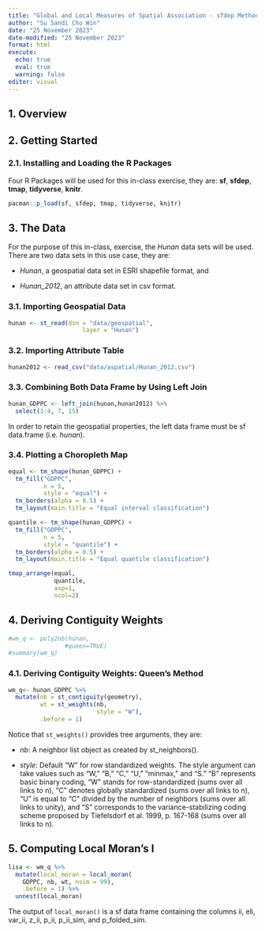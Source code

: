 ```yaml
---
title: "Global and Local Measures of Spatial Association - sfdep Methods"
author: "Su Sandi Cho Win"
date: "25 November 2023"
date-modified: "25 November 2023"
format: html
execute:
  echo: true
  eval: true
  warning: false
editor: visual
---
```


## 1. Overview

## 2. Getting Started

### 2.1. Installing and Loading the R Packages

Four R Packages will be used for this in-class exercise, they are: **sf**, **sfdep**, **tmap**, **tidyverse**, **knitr**.

```r
pacman::p_load(sf, sfdep, tmap, tidyverse, knitr)
```

## 3. The Data

For the purpose of this in-class, exercise, the *Hunan* data sets will be used. There are two data sets in this use case, they are:

-   *Hunan*, a geospatial data set in ESRI shapefile format, and

-   *Hunan_2012*, an attribute data set in csv format.

### 3.1. Importing Geospatial Data

```r
hunan <- st_read(dsn = "data/geospatial", 
                     layer = "Hunan")
```

### 3.2. Importing Attribute Table

```r
hunan2012 <- read_csv("data/aspatial/Hunan_2012.csv")
```

### 3.3. Combining Both Data Frame by Using Left Join

```r
hunan_GDPPC <- left_join(hunan,hunan2012) %>%      
  select(1:4, 7, 15)
```

::: callout-important
In order to retain the geospatial properties, the left data frame must be sf data.frame (i.e. *hunan*).
:::

### 3.4. Plotting a Choropleth Map

```r
equal <- tm_shape(hunan_GDPPC) +
  tm_fill("GDPPC",
          n = 5,
          style = "equal") +
  tm_borders(alpha = 0.5) +
  tm_layout(main.title = "Equal interval classification")

quantile <- tm_shape(hunan_GDPPC) +
  tm_fill("GDPPC",
          n = 5,
          style = "quantile") +
  tm_borders(alpha = 0.5) +
  tm_layout(main.title = "Equal quantile classification")

tmap_arrange(equal, 
             quantile, 
             asp=1, 
             ncol=2)
```

## 4. Deriving Contiguity Weights

```r
#wm_q <- poly2nb(hunan, 
                #queen=TRUE)
#summary(wm_q)
```

### 4.1. Deriving Contiguity Weights: Queen's Method

```r
wm_q<- hunan_GDPPC %>%
  mutate(nb = st_contiguity(geometry),
         wt = st_weights(nb,
                         style = "W"),
         .before = 1)
```

Notice that `st_weights()` provides tree arguments, they are:

-   *nb*: A neighbor list object as created by st_neighbors().

-   *style*: Default "W" for row standardized weights. The style argument can take values such as "W," "B," "C," "U," "minmax," and "S." "B" represents basic binary coding, "W" stands for row-standardized (sums over all links to n), "C" denotes globally standardized (sums over all links to n), "U" is equal to "C" divided by the number of neighbors (sums over all links to unity), and "S" corresponds to the variance-stabilizing coding scheme proposed by Tiefelsdorf et al. 1999, p. 167-168 (sums over all links to n).

## 5. Computing Local Moran's I

```r
lisa <- wm_q %>%
  mutate(local_moran = local_moran(
    GDPPC, nb, wt, nsim = 99),
    .before = 1) %>%
  unnest(local_moran)
```

The output of `local_moran()` is a sf data frame containing the columns ii, eli, var_ii, z_ii, p_ii, p_ii_sim, and p_folded_sim.
